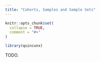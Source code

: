 ```yaml
---
title: "Cohorts, Samples and Sample Sets"
---
```


```r
knitr::opts_chunk$set(
  collapse = TRUE,
  comment = "#>"
)
```

```r
library(quincunx)
```

TODO.
